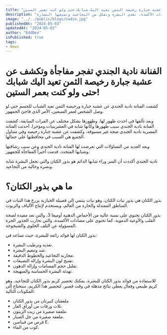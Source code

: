 ```yaml
---
title: "الفنانة نادية الجندي تفجر مفاجأة وتكشف عن عشبة جبارة رخيصة الثمن تعيد اليك شبابك حتى ولو كنت بعمر الستين!"
description: "نادية الجندي تكشف عن سر شبابها الدائم: بذور الكتان. هذه العشبة الجبارة والرخيصة تحتوي على الأحماض الدهنية ومضادات الأكسدة، تغذي البشرة وتقلل من التجاعيد وتمنحها النضارة."
image: "../../public/blogs/nadin.jpg"
publishedAt: "2024-05-03"
updatedAt: "2024-05-03"
author: "EddDev"
isPublished: true
tags:
- News
---
```


الفنانة نادية الجندي تفجر مفاجأة وتكشف عن عشبة جبارة رخيصة الثمن تعيد اليك شبابك حتى ولو كنت بعمر الستين!
=======================

كشفت الفنانة نادية الجندي عن عشبة جبارة ورخيصة الثمن تعيد الشباب للجسم حتى لو وصل الشخص لعمر السبعين، الأمر الذي فاجئ الجمهور.

وبعد تألقها في احدث ظهور لها، وظهورها بشكل مختلف عن المرات السابقة، كشفت الفنانة نادية الجندي سبب ظهورها وكأنها شابة في العشرينيات.ومؤخرا، أحدثت الفنانة المصرية نادية الجندي ضجة غير مسبوقة، وكشفت عن عشبة جبارة رخيصة وفي متناول الجميع هي السبب في محافظتها على جمالها.

وبعد العديد من التساؤلات التي تعرضت لها الفنانة نادية الجندي وعن سبب رشاقتها وشبابها المتجدد، قدمت أخيراً المفاجأة للجمهور.

نادية الجندي أكددت أن السر وراء شابها الدائم هو بذور الكتان والتي تجعل البشرة شابة ونضرة وخالية من التجاعيد. 

ما هي بذور الكتان؟ 
====================

بذور الكتان هي بذور نبات الكتان، وهو نبات ينتمي إلى فصيلة الخبازية يزرع هذا النبات في المناطق المعتدلة والحارة من العالم، ويستخدم لإنتاج الألياف والزيوت.

بذور الكتان تحتوي على نسبة عالية من الأحماض الدهنية أوميغا 3، والتي تعد مفيدة لصحة القلب والأوعية الدموية. كما تحتوي على مضادات الأكسدة، والتي تحارب الجذور الحرة المسؤولة عن التلف الخلوي والشيخوخة. 

بذور الكتان لها فوائد رائعة للبشرة، حيث تساعد في:
- تغذية وترطيب البشرة.
- شد وتنعيم البشرة.
- محاربة التجاعيد والخطوط الدقيقة.
- تفتيح لون البشرة وإزالة التصبغات.
- تقليل حجم المسامات وإزالة الدهون.
- تهدئة البشرة الحساسة والمتهيجة.

للاستفادة من فوائد بذور الكتان للبشرة، يمكنك تحضير كريم بذور الكتان للتجاعيد، وهو كريم طبيعي وفعال يعطي نتائج مذهلة في وقت قصير. لتحضير هذا الكريم، ستحتاج إلى المكونات التالية:
- ملعقتان كبيرتان من بذور الكتان
- ثلاث ورقات من أوراق الغار.
- ملعقة صغيرة من زيت الزيتون.
- ملعقة صغيرة من جل الصبار.
- قرص من فيتامين E.
- كوب من الماء.
